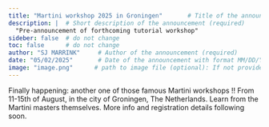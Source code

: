 ```yaml
---
title: "Martini workshop 2025 in Groningen"       # Title of the announcement (required)
description: |  # Short description of the announcement (required)
  "Pre-announcement of forthcoming tutorial workshop"            
sideber: false  # do not change
toc: false      # do not change
author: "SJ MARRINK"     # Author of the announcement (required)
date: "05/02/2025"       # Date of the announcement with format MM/DD/YYYY (required)
image: "image.png"      # path to image file (optional): If not provided, the default image for announcements will be used
---
```


```{=html}
<!-- 
The text below is just an example. Please replace it with the actual description of the announcement. You can use markdown syntax to format the text.
-->
```

Finally happening: another one of those famous Martini workshops !! From 11-15th of August, in the city of Groningen, The Netherlands. Learn from the Martini masters themselves. More info and registration details following soon.
